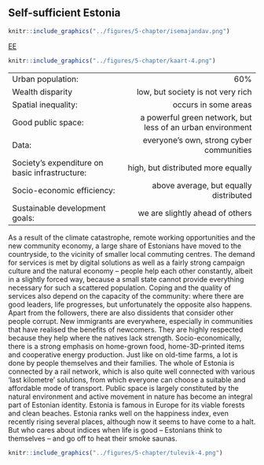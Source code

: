 ## Self-sufficient Estonia {-.chapter_section .chapter5_section .future_section}

<div class="map-icon">
```r
knitr::include_graphics("../figures/5-chapter/isemajandav.png")
```
</div>

<div><a class="print-btn" href="../isemajandav-eesti.html">EE</a></div>

```r

knitr::include_graphics("../figures/5-chapter/kaart-4.png")

```

<table class="future-table">
<tbody>

<tr>
<td align="left" class="future-table-black">Urban population:</td>
<td align="right" class="future-table-red">60%</td>
</tr>

<tr>
<td align="left" class="future-table-black">Wealth disparity</td>
<td align="right" class="future-table-red">low, but society is not very rich</td>
</tr>

<tr>
<td align="left" class="future-table-black">Spatial inequality:</td>
<td align="right" class="future-table-red">occurs in some areas</td>
</tr>

<tr>
<td align="left" class="future-table-black">Good public space:</td>
<td align="right" class="future-table-red">a powerful green network, but less of an urban environment</td>
</tr>

<tr>
<td align="left" class="future-table-black">Data:</td>
<td align="right" class="future-table-red">everyone’s own, strong cyber communities</td>
</tr>

<tr>
<td align="left" class="future-table-black">Society’s expenditure on basic infrastructure:</td>
<td align="right" class="future-table-red">high, but distributed more equally</td>
</tr>

<tr>
<td align="left" class="future-table-black">Socio-economic efficiency:</td>
<td align="right" class="future-table-red">above average, but equally distributed</td>
</tr>

<tr>
<td align="left" class="future-table-black">Sustainable development goals:</td>
<td align="right" class="future-table-red">we are slightly ahead of others</td>
</tr>
</tbody></table>

As a result of the climate catastrophe, remote working opportunities and the new community economy, a large share of Estonians have moved to the countryside, to the vicinity of smaller local commuting centres. The demand for services is met by digital solutions as well as a fairly strong campaign culture and the natural economy – people help each other constantly, albeit in a slightly forced way, because a small state cannot provide everything necessary for such a scattered population. Coping and the quality of services also depend on the capacity of the community: where there are good leaders, life progresses, but unfortunately the opposite also happens. Apart from the followers, there are also dissidents that consider other people corrupt. New immigrants are everywhere, especially in communities that have realised the benefits of newcomers. They are highly respected because they help where the natives lack strength. Socio-economically, there is a strong emphasis on home-grown food, home-3D-printed items and cooperative energy production. Just like on old-time farms, a lot is done by people themselves and their families. The whole of Estonia is connected by a rail network, which is also quite well connected with various ‘last kilometre’ solutions, from which everyone can choose a suitable and affordable mode of transport. Public space is largely constituted by the natural environment and active movement in nature has become an integral part of Estonian identity. Estonia is famous in Europe for its viable forests and clean beaches. Estonia ranks well on the happiness index, even recently rising several places, although now it seems to have come to a halt. But who cares about indices when life is good – Estonians think to themselves – and go off to heat their smoke saunas.

<div class="future-illustration">
```r

knitr::include_graphics("../figures/5-chapter/tulevik-4.png")

```
</div>
